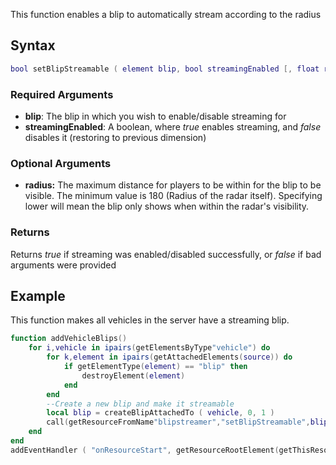 
{{Server client function}}
This function enables a blip to automatically stream according to the radius

==Syntax== 
<syntaxhighlight lang="lua">
bool setBlipStreamable ( element blip, bool streamingEnabled [, float radius = 500 ] )
</syntaxhighlight> 

===Required Arguments===
*'''blip''': The blip in which you wish to enable/disable streaming for
*'''streamingEnabled''': A boolean, where ''true'' enables streaming, and ''false'' disables it (restoring to previous dimension)

===Optional Arguments=== 
*'''radius:''' The maximum distance for players to be within for the blip to be visible.  The minimum value is 180 (Radius of the radar itself).  Specifying lower will mean the blip only shows when within the radar's visibility.

===Returns===
Returns ''true'' if streaming was enabled/disabled successfully, or ''false'' if bad arguments were provided

==Example== 
This function makes all vehicles in the server have a streaming blip.
<syntaxhighlight lang="lua">
function addVehicleBlips()
	for i,vehicle in ipairs(getElementsByType"vehicle") do
		for k,element in ipairs(getAttachedElements(source)) do
			if getElementType(element) == "blip" then
				destroyElement(element)
			end
		end
		--Create a new blip and make it streamable
		local blip = createBlipAttachedTo ( vehicle, 0, 1 )
		call(getResourceFromName"blipstreamer","setBlipStreamable",blip,true,10)
	end
end
addEventHandler ( "onResourceStart", getResourceRootElement(getThisResource()), addVehicleBlips )
</syntaxhighlight>